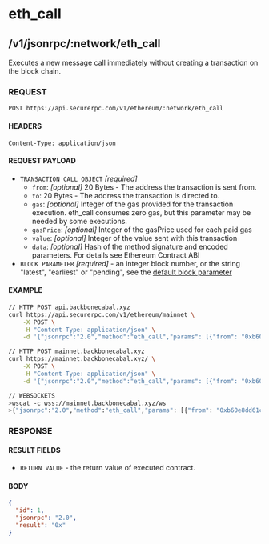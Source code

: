# eth_call

## /v1/jsonrpc/:network/eth_call

Executes a new message call immediately without creating a transaction on the block chain.

### REQUEST

`POST https://api.securerpc.com/v1/ethereum/:network/eth_call`

#### HEADERS

`Content-Type: application/json`

#### REQUEST PAYLOAD

- `TRANSACTION CALL OBJECT` _[required]_
  - `from`: _[optional]_ 20 Bytes - The address the transaction is sent from.
  - `to`: 20 Bytes - The address the transaction is directed to.
  - `gas`: _[optional]_ Integer of the gas provided for the transaction execution. eth_call consumes zero gas, but this
    parameter may be needed by some executions.
  - `gasPrice`: _[optional]_ Integer of the gasPrice used for each paid gas
  - `value`: _[optional]_ Integer of the value sent with this transaction
  - `data`: _[optional]_ Hash of the method signature and encoded parameters. For details see Ethereum Contract ABI
- `BLOCK PARAMETER` _[required]_ - an integer block number, or the string "latest", "earliest" or "pending", see the
  [default block parameter](https://github.com/ethereum/wiki/wiki/JSON-RPC#the-default-block-parameter)

#### EXAMPLE

```bash
// HTTP POST api.backbonecabal.xyz
curl https://api.securerpc.com/v1/ethereum/mainnet \
    -X POST \
    -H "Content-Type: application/json" \
    -d '{"jsonrpc":"2.0","method":"eth_call","params": [{"from": "0xb60e8dd61c5d32be8058bb8eb970870f07233155","to": "0xd46e8dd67c5d32be8058bb8eb970870f07244567","gas": "0x76c0","gasPrice": "0x9184e72a000","value": "0x9184e72a","data": "0xd46e8dd67c5d32be8d46e8dd67c5d32be8058bb8eb970870f072445675058bb8eb970870f072445675"}, "latest"],"id":1}'

// HTTP POST mainnet.backbonecabal.xyz
curl https://mainnet.backbonecabal.xyz/ \
    -X POST \
    -H "Content-Type: application/json" \
    -d '{"jsonrpc":"2.0","method":"eth_call","params": [{"from": "0xb60e8dd61c5d32be8058bb8eb970870f07233155","to": "0xd46e8dd67c5d32be8058bb8eb970870f07244567","gas": "0x76c0","gasPrice": "0x9184e72a000","value": "0x9184e72a","data": "0xd46e8dd67c5d32be8d46e8dd67c5d32be8058bb8eb970870f072445675058bb8eb970870f072445675"}, "latest"],"id":1}'

// WEBSOCKETS
>wscat -c wss://mainnet.backbonecabal.xyz/ws
>{"jsonrpc":"2.0","method":"eth_call","params": [{"from": "0xb60e8dd61c5d32be8058bb8eb970870f07233155","to": "0xd46e8dd67c5d32be8058bb8eb970870f07244567","gas": "0x76c0","gasPrice": "0x9184e72a000","value": "0x9184e72a","data": "0xd46e8dd67c5d32be8d46e8dd67c5d32be8058bb8eb970870f072445675058bb8eb970870f072445675"}, "latest"],"id":1}
```

### RESPONSE

#### RESULT FIELDS

- `RETURN VALUE` - the return value of executed contract.

#### BODY

```json
{
  "id": 1,
  "jsonrpc": "2.0",
  "result": "0x"
}
```
